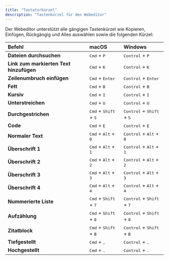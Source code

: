 ```yaml
---
title: "Tastaturkürzel"
description: "Tastenkürzel für den Webeditor"
---
```


Der Webeditor unterstützt alle gängigen Tastenkürzel wie Kopieren, Einfügen, Rückgängig und Alles auswählen sowie die folgenden Kürzel:

| Befehl | macOS | Windows |
|:--------|:------|:--------|
| **Dateien durchsuchen** | <kbd>Cmd</kbd> + <kbd>P</kbd> | <kbd>Control</kbd> + <kbd>P</kbd> |
| **Link zum markierten Text hinzufügen** | <kbd>Cmd</kbd> + <kbd>K</kbd> | <kbd>Control</kbd> + <kbd>K</kbd> |
| **Zeilenumbruch einfügen** | <kbd>Cmd</kbd> + <kbd>Enter</kbd> | <kbd>Control</kbd> + <kbd>Enter</kbd> |
| **Fett** | <kbd>Cmd</kbd> + <kbd>B</kbd> | <kbd>Control</kbd> + <kbd>B</kbd> |
| **Kursiv** | <kbd>Cmd</kbd> + <kbd>I</kbd> | <kbd>Control</kbd> + <kbd>I</kbd> |
| **Unterstreichen** | <kbd>Cmd</kbd> + <kbd>U</kbd> | <kbd>Control</kbd> + <kbd>U</kbd> |
| **Durchgestrichen** | <kbd>Cmd</kbd> + <kbd>Shift</kbd> + <kbd>S</kbd> | <kbd>Control</kbd> + <kbd>Shift</kbd> + <kbd>S</kbd> |
| **Code** | <kbd>Cmd</kbd> + <kbd>E</kbd> | <kbd>Control</kbd> + <kbd>E</kbd> |
| **Normaler Text** | <kbd>Cmd</kbd> + <kbd>Alt</kbd> + <kbd>0</kbd> | <kbd>Control</kbd> + <kbd>Alt</kbd> + <kbd>0</kbd> |
| **Überschrift 1** | <kbd>Cmd</kbd> + <kbd>Alt</kbd> + <kbd>1</kbd> | <kbd>Control</kbd> + <kbd>Alt</kbd> + <kbd>1</kbd> |
| **Überschrift 2** | <kbd>Cmd</kbd> + <kbd>Alt</kbd> + <kbd>2</kbd> | <kbd>Control</kbd> + <kbd>Alt</kbd> + <kbd>2</kbd> |
| **Überschrift 3** | <kbd>Cmd</kbd> + <kbd>Alt</kbd> + <kbd>3</kbd> | <kbd>Control</kbd> + <kbd>Alt</kbd> + <kbd>3</kbd> |
| **Überschrift 4** | <kbd>Cmd</kbd> + <kbd>Alt</kbd> + <kbd>4</kbd> | <kbd>Control</kbd> + <kbd>Alt</kbd> + <kbd>4</kbd> |
| **Nummerierte Liste** | <kbd>Cmd</kbd> + <kbd>Shift</kbd> + <kbd>7</kbd> | <kbd>Control</kbd> + <kbd>Shift</kbd> + <kbd>7</kbd> |
| **Aufzählung** | <kbd>Cmd</kbd> + <kbd>Shift</kbd> + <kbd>8</kbd> | <kbd>Control</kbd> + <kbd>Shift</kbd> + <kbd>8</kbd> |
| **Zitatblock** | <kbd>Cmd</kbd> + <kbd>Shift</kbd> + <kbd>B</kbd> | <kbd>Control</kbd> + <kbd>Shift</kbd> + <kbd>B</kbd> |
| **Tiefgestellt** | <kbd>Cmd</kbd> + <kbd>,</kbd> | <kbd>Control</kbd> + <kbd>,</kbd> |
| **Hochgestellt** | <kbd>Cmd</kbd> + <kbd>.</kbd> | <kbd>Control</kbd> + <kbd>.</kbd> |